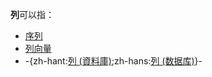 '''列'''可以指：

* [[序列|序列]]
* [[列向量|列向量]]
* -{zh-hant:[[列_(資料庫)|列 (資料庫)]];zh-hans:[[行_(資料庫)|列 (数据库)]]}-

{{disambig|cat=一字消歧义}}